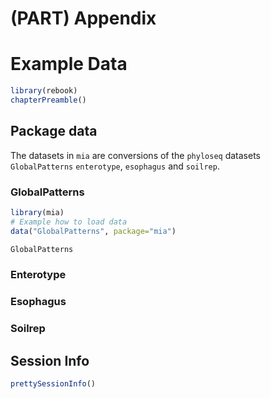 # (PART) Appendix {-}

# Example Data {#example-data}

```r
library(rebook)
chapterPreamble()
```

## Package data {#package-data}

The datasets in `mia` are conversions of the `phyloseq` datasets 
`GlobalPatterns` `enterotype`, `esophagus` and `soilrep`.

### GlobalPatterns

```r
library(mia)
# Example how to load data
data("GlobalPatterns", package="mia")

GlobalPatterns
```


### Enterotype


### Esophagus


### Soilrep
 


## Session Info {-}

```r
prettySessionInfo()
```
